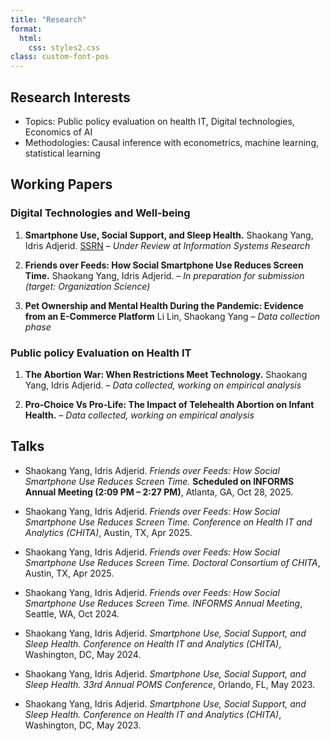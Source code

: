 ```yaml
---
title: "Research"
format:
  html:
    css: styles2.css
class: custom-font-pos
---
```


## Research Interests

-   Topics: Public policy evaluation on health IT, Digital technologies, Economics of AI
-   Methodologies: Causal inference with econometrics, machine learning, statistical learning

## Working Papers

### Digital Technologies and Well-being

1. **Smartphone Use, Social Support, and Sleep Health.** Shaokang Yang, Idris Adjerid. [SSRN](http://dx.doi.org/10.2139/ssrn.5368531) -- *Under Review at Information Systems Research*

2. **Friends over Feeds: How Social Smartphone Use Reduces Screen Time.** Shaokang Yang, Idris Adjerid. -- *In preparation for submission (target: Organization Science)*

3. **Pet Ownership and Mental Health During the Pandemic: Evidence from an E-Commerce Platform** Li Lin, Shaokang Yang -- *Data collection phase*

### Public policy Evaluation on Health IT

1. **The Abortion War: When Restrictions Meet Technology.** Shaokang Yang, Idris Adjerid. -- *Data collected, working on empirical analysis*

2. **Pro-Choice Vs Pro-Life: The Impact of Telehealth Abortion on Infant Health.** -- *Data collected, working on empirical analysis*

## Talks

- Shaokang Yang, Idris Adjerid. *Friends over Feeds: How Social Smartphone Use Reduces Screen Time.* **Scheduled on INFORMS Annual Meeting (2:09 PM – 2:27 PM)**, Atlanta, GA, Oct 28, 2025.

- Shaokang Yang, Idris Adjerid. *Friends over Feeds: How Social Smartphone Use Reduces Screen Time.* *Conference on Health IT and Analytics (CHITA)*, Austin, TX, Apr 2025.

- Shaokang Yang, Idris Adjerid. *Friends over Feeds: How Social Smartphone Use Reduces Screen Time.* *Doctoral Consortium of CHITA*, Austin, TX, Apr 2025.

- Shaokang Yang, Idris Adjerid. *Friends over Feeds: How Social Smartphone Use Reduces Screen Time.* *INFORMS Annual Meeting*, Seattle, WA, Oct 2024.

- Shaokang Yang, Idris Adjerid. *Smartphone Use, Social Support, and Sleep Health.* *Conference on Health IT and Analytics (CHITA)*, Washington, DC, May 2024.

- Shaokang Yang, Idris Adjerid. *Smartphone Use, Social Support, and Sleep Health.* *33rd Annual POMS Conference*, Orlando, FL, May 2023.

- Shaokang Yang, Idris Adjerid. *Smartphone Use, Social Support, and Sleep Health.* *Conference on Health IT and Analytics (CHITA)*, Washington, DC, May 2023.
